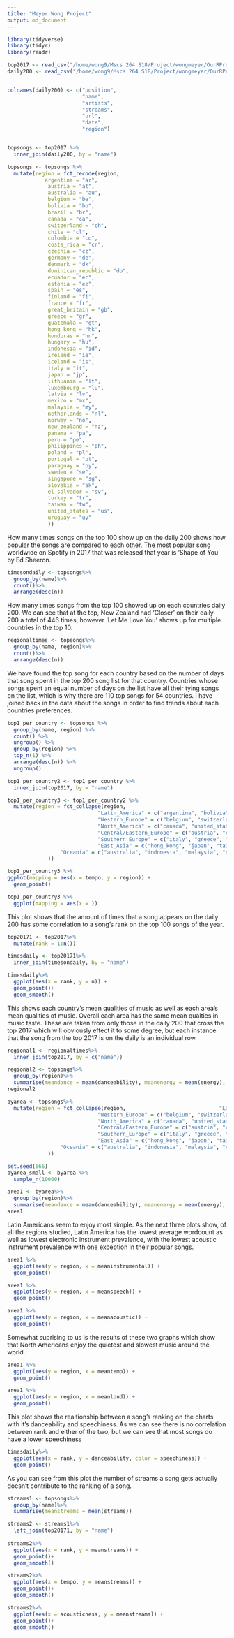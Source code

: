 ```yaml
---
title: "Meyer Wong Project"
output: md_document
---
```


```r
library(tidyverse)
library(tidyr)
library(readr)
```

```r
top2017 <- read_csv("/home/wong9/Mscs 264 S18/Project/wongmeyer/OurRProject/top2017.csv")
daily200 <- read_csv("/home/wong9/Mscs 264 S18/Project/wongmeyer/OurRProject/daily200.csv")


colnames(daily200) <- c("position",
                        "name",
                        "artists",
                        "streams",
                        "url",
                        "date",
                        "region")


topsongs <- top2017 %>%
  inner_join(daily200, by = "name")

topsongs <- topsongs %>% 
  mutate(region = fct_recode(region, 
            argentina = "ar",
             austria = "at",
             australia = "au",
             belgium = "be",
             bolivia = "bo",
             brazil = "br",
             canada = "ca",
             switzerland = "ch",
             chile = "cl",
             colombia = "co",
             costa_rica = "cr",
             czechia = "cz",
             germany = "de",
             denmark = "dk",
             dominican_republic = "do",
             ecuador = "ec",
             estonia = "ee",
             spain = "es",
             finland = "fi",
             france = "fr",
             great_britain = "gb",
             greece = "gr",
             guatemala = "gt",
             hong_kong = "hk",
             honduras = "hn",
             hungary = "hu",
             indonesia = "id",
             ireland = "ie",
             iceland = "is",
             italy = "it",
             japan = "jp",
             lithuania = "lt",
             luxembourg = "lu",
             latvia = "lv",
             mexico = "mx",
             malaysia = "my",
             netherlands = "nl",
             norway = "no",
             new_zealand = "nz",
             panama = "pa",
             peru = "pe",
             philippines = "ph",
             poland = "pl",
             portugal = "pt",
             paraguay = "py",
             sweden = "se",
             singapore = "sg",
             slovakia = "sk",
             el_salvador = "sv",
             turkey = "tr",
             taiwan = "tw",
             united_states = "us",
             uruguay = "uy"
             ))

```

How many times songs on the top 100 show up on the daily 200 shows how popular the songs are compared to each other.  The most popular song worldwide on Spotify in 2017 that was released that year is 'Shape of You' by Ed Sheeron.
```r
timesondaily <- topsongs%>%
  group_by(name)%>%
  count()%>%
  arrange(desc(n))
```

How many times songs from the top 100 showed up on each countries daily 200. We can see that at the top, New Zealand had 'Closer' on their daily 200 a total of 446 times, however 'Let Me Love You' shows up for multiple countries in the top 10.
```r
regionaltimes <- topsongs%>%
  group_by(name, region)%>%
  count()%>%
  arrange(desc(n))
```

We have found the top song for each country based on the number of days that song spent in the top 200 song list for that country.  Countries whose songs spent an equal number of days on the list have all their tying songs on the list, which is why there are 110 top songs for 54 countries.  I have joined back in the data about the songs in order to find trends about each countries preferences.

```r
top1_per_country <- topsongs %>%
  group_by(name, region) %>%
  count() %>%
  ungroup() %>%
  group_by(region) %>%
  top_n(1) %>%
  arrange(desc(n)) %>%
  ungroup()

top1_per_country2 <- top1_per_country %>%
  inner_join(top2017, by = "name")

top1_per_country3 <- top1_per_country2 %>%
  mutate(region = fct_collapse(region,
                             "Latin_America" = c("argentina", "bolivia", "brazil", "chile", "colombia", "costa_rica", "dominican_republic", "ecuador", "guatemala", "mexico", "panama", "peru", "portugal", "paraguay", "el_salvador", "uruguay", "honduras"),
                             "Western_Europe" = c("belgium", "switzerland", "germany", "denmark", "spain", "finland", "france", "great_britain", "ireland", "iceland", "luxembourg", "netherlands", "norway", "sweden"),
                             "North_America" = c("canada", "united_states"),
                             "Central/Eastern_Europe" = c("austria", "czechia", "estonia", "hungary", "lithuania", "latvia", "poland", "slovakia"), 
                             "Southern_Europe" = c("italy", "greece", "turkey"),
                             "East_Asia" = c("hong_kong", "japan", "taiwan"), 
                 "Oceania" = c("australia", "indonesia", "malaysia", "new_zealand", "philippines", "singapore")
             ))

top1_per_country3 %>%
ggplot(mapping = aes(x = tempo, y = region)) +
  geom_point()

top1_per_country3 %>%
  ggplot(mapping = aes(x = ))
```

This plot shows that the amount of times that a song appears on the daily 200 has some correlation to a song's rank on the top 100 songs of the year. 
```r
top20171 <- top2017%>% 
  mutate(rank = 1:n()) 

timesdaily <- top20171%>%
  inner_join(timesondaily, by = "name")

timesdaily%>%
  ggplot(aes(x = rank, y = n)) +
  geom_point()+
  geom_smooth()
```

This shows each country's mean qualities of music as well as each area's mean qualities of music. Overall each area has the same mean qualties in music taste. These are taken from only those in the daily 200 that cross the top 2017 which will obviously effect it to some degree, but each instance that the song from the top 2017 is on the daily is an individual row. 
```r
regional1 <- regionaltimes%>%
  inner_join(top2017, by = c("name"))

regional2 <- topsongs%>%
  group_by(region)%>%
  summarise(meandance = mean(danceability), meanenergy = mean(energy), meanloud = mean(loudness), meanspeech = mean(speechiness), meanacoustic = mean(acousticness), meaninstrumental = mean(instrumentalness), meanliveness = mean(liveness), meanvalence = mean(valence), meantemp = mean(tempo))
regional2

byarea <- topsongs%>%
  mutate(region = fct_collapse(region,                              "Latin_America" = c("argentina", "bolivia", "brazil", "chile", "colombia", "costa_rica", "dominican_republic", "ecuador", "guatemala", "mexico", "panama", "peru", "portugal", "paraguay", "el_salvador", "uruguay", "honduras"),
                             "Western_Europe" = c("belgium", "switzerland", "germany", "denmark", "spain", "finland", "france", "great_britain", "ireland", "iceland", "luxembourg", "netherlands", "norway", "sweden"),
                             "North_America" = c("canada", "united_states"),
                             "Central/Eastern_Europe" = c("austria", "czechia", "estonia", "hungary", "lithuania", "latvia", "poland", "slovakia"), 
                             "Southern_Europe" = c("italy", "greece", "turkey"),
                             "East_Asia" = c("hong_kong", "japan", "taiwan"), 
                 "Oceania" = c("australia", "indonesia", "malaysia", "new_zealand", "philippines", "singapore")
             ))

set.seed(666)
byarea_small <- byarea %>%
  sample_n(10000)

area1 <- byarea%>%
  group_by(region)%>%
  summarise(meandance = mean(danceability), meanenergy = mean(energy), meanloud = mean(loudness), meanspeech = mean(speechiness), meanacoustic = mean(acousticness), meaninstrumental = mean(instrumentalness), meanliveness = mean(liveness), meanvalence = mean(valence), meantemp = mean(tempo))
area1

```

Latin Americans seem to enjoy most simple.  As the next three plots show, of all the regions studied, Latin America has the lowest average wordcount as well as lowest electronic instrument prevalence, with the lowest acoustic instrument prevalence with one exception in their popular songs.

```r
area1 %>%
  ggplot(aes(y = region, x = meaninstrumental)) +
  geom_point()

area1 %>%
  ggplot(aes(y = region, x = meanspeech)) +
  geom_point()

area1 %>% 
  ggplot(aes(y = region, x = meanacoustic)) +
  geom_point()
```

Somewhat suprising to us is the results of these two graphs which show that North Americans enjoy the quietest and slowest music around the world.

```r
area1 %>%
  ggplot(aes(y = region, x = meantemp)) +
  geom_point()

area1 %>%
  ggplot(aes(y = region, x = meanloud)) +
  geom_point()
```

This plot shows the realtionship between a song's ranking on the charts with it's danceability and speechiness. As we can see there is no correlation between rank and either of the two, but we can see that most songs do have a lower speechiness 
```r
timesdaily%>%
  ggplot(aes(x = rank, y = danceability, color = speechiness)) +
  geom_point()
```

As you can see from this plot the number of streams a song gets actually doesn't contribute to the ranking of a song.
```r
streams1 <- topsongs%>%
  group_by(name)%>%
  summarise(meanstreams = mean(streams))

streams2 <- streams1%>%
  left_join(top20171, by = "name")
  
streams2%>%
  ggplot(aes(x = rank, y = meanstreams)) + 
  geom_point()+
  geom_smooth()

streams2%>%
  ggplot(aes(x = tempo, y = meanstreams)) + 
  geom_point()+
  geom_smooth()

streams2%>%
  ggplot(aes(x = acousticness, y = meanstreams)) + 
  geom_point()+
  geom_smooth()
```

